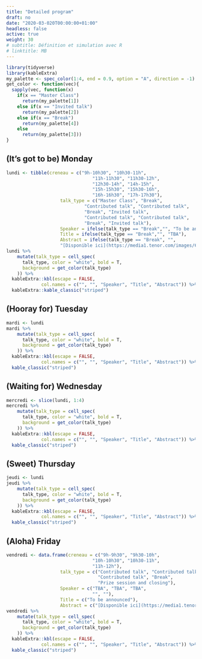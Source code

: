 ```yaml
---
title: "Detailed program"
draft: no
date: "2020-03-020T00:00:00+01:00"
headless: false
active: true
weight: 30
# subtitle: Définition et simulation avec R
# linktitle: MB
---
```



```r
library(tidyverse)
library(kableExtra)
my_palette <- spec_color(1:4, end = 0.9, option = "A", direction = -1)
get_color <- function(vec){
  sapply(vec, function(x) 
    if(x == "Master Class")
      return(my_palette[1])
    else if(x == "Invited talk")
      return(my_palette[2])
    else if(x == "Break")
      return(my_palette[4])
    else
      return(my_palette[3]))
}
```


## (It's got to be) Monday

```r
lundi <- tibble(creneau = c("9h-10h30", "10h30-11h", 
                                "11h-11h30", "11h30-12h",  
                                "12h30-14h", "14h-15h", 
                                "15h-15h30", "15h30-16h",
                                "16h-16h30", "17h-17h30"),
                    talk_type = c("Master Class", "Break", 
                             "Contributed talk", "Contributed talk",
                             "Break", "Invited talk",
                             "Contributed talk", "Contributed talk",
                             "Break", "Invited talk"),
                    Speaker = ifelse(talk_type == "Break","", "To be announced"),
                    Title = ifelse(talk_type == "Break","", "TBA"),
                    Abstract = ifelse(talk_type == "Break", "", 
                    "[Disponible ici](https://media1.tenor.com/images/618c6321f547133ca86ae55276c915d7/tenor.gif?itemid=15763066)"))
lundi %>%  
    mutate(talk_type = cell_spec(
      talk_type, color = "white", bold = T,
      background = get_color(talk_type)
    )) %>% 
  kableExtra::kbl(escape = FALSE,
             col.names = c("", "", "Speaker", "Title", "Abstract")) %>%
  kableExtra::kable_classic("striped")
```

## (Hooray for) Tuesday 

```r
mardi <- lundi
mardi %>%  
    mutate(talk_type = cell_spec(
      talk_type, color = "white", bold = T,
      background = get_color(talk_type)
    )) %>% 
  kableExtra::kbl(escape = FALSE,
             col.names = c("", "", "Speaker", "Title", "Abstract")) %>%
  kable_classic("striped")
```

## (Waiting for) Wednesday

```r
mercredi <- slice(lundi, 1:4)
mercredi %>% 
    mutate(talk_type = cell_spec(
      talk_type, color = "white", bold = T,
      background = get_color(talk_type)
    )) %>% 
  kableExtra::kbl(escape = FALSE,
             col.names = c("", "", "Speaker", "Title", "Abstract")) %>%
  kable_classic("striped")
```

## (Sweet) Thursday

```r
jeudi <- lundi
jeudi %>%  
    mutate(talk_type = cell_spec(
      talk_type, color = "white", bold = T,
      background = get_color(talk_type)
    )) %>% 
  kableExtra::kbl(escape = FALSE,
             col.names = c("", "", "Speaker", "Title", "Abstract")) %>%
  kable_classic("striped")
```

## (Aloha) Friday

```r
vendredi <- data.frame(creneau = c("9h-9h30", "9h30-10h", 
                                "10h-10h30", "10h30-11h",  
                                "11h-12h"),
                    talk_type = c("Contributed talk", "Contributed talk",
                                  "Contributed talk", "Break",
                                  "Prize session and closing"),
                    Speaker = c("TBA", "TBA", "TBA",
                                "", ""),
                    Title = c("To be announced"),
                    Abstract = c("[Disponible ici](https://media1.tenor.com/images/618c6321f547133ca86ae55276c915d7/tenor.gif?itemid=15763066)"))
vendredi %>%  
    mutate(talk_type = cell_spec(
      talk_type, color = "white", bold = T,
      background = get_color(talk_type)
    )) %>% 
  kableExtra::kbl(escape = FALSE,
             col.names = c("", "", "Speaker", "Title", "Abstract")) %>%
  kable_classic("striped")
```

